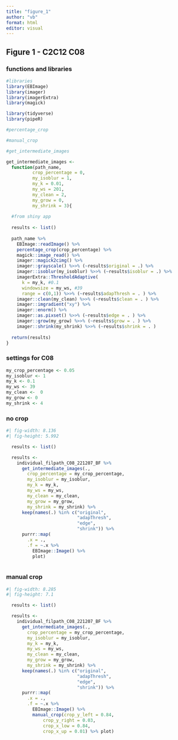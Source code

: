 ```yaml
---
title: "figure_1"
author: "vb"
format: html
editor: visual
---
```


## Figure 1 - C2C12 C08

### functions and libraries

```r

#libraries
library(EBImage)
library(imager)
library(imagerExtra)
library(magick)

library(tidyverse)
library(pipeR)

#percentage_crop

#manual_crop

#get_intermediate_images

get_intermediate_images <- 
  function(path_name,
          crop_percentage = 0,
          my_isoblur = 1, 
          my_k = 0.01, 
          my_ws = 201,
          my_clean = 2,
          my_grow = 0, 
          my_shrink = 3){
  
  #from shiny app 
  
  results <- list()
  
  path_name %>% 
    EBImage::readImage() %>%
    percentage_crop(crop_percentage) %>% 
    magick::image_read() %>%
    imager::magick2cimg() %>%
    imager::grayscale() %>>% (~results$original = .) %>% 
    imager::isoblur(my_isoblur) %>>% (~results$isoblur = .) %>% 
    imagerExtra::ThresholdAdaptive(
      k = my_k, #0.1
      windowsize = my_ws, #39
      range = c(0,1)) %>>% (~results$adapThresh = . ) %>% 
    imager::clean(my_clean) %>>% (~results$clean = . ) %>% 
    imager::imgradient("xy") %>%
    imager::enorm() %>%
    imager::as.pixset() %>>% (~results$edge = . ) %>% 
    imager::grow(my_grow) %>>% (~results$grow = . ) %>%   
    imager::shrink(my_shrink) %>>% (~results$shrink = . )
  
  return(results)
}

```

### settings for C08

```r

my_crop_percentage <- 0.05
my_isoblur <- 1
my_k <- 0.1
my_ws <- 39
my_clean <-  0
my_grow <- 0
my_shrink <- 4

```

### no crop

```r
#| fig-width: 8.136
#| fig-height: 5.992

  results <- list()

  results <- 
    individual_filpath_C08_221207_BF %>%  
      get_intermediate_images(.,
        crop_percentage = my_crop_percentage,
        my_isoblur = my_isoblur,
        my_k = my_k, 
        my_ws = my_ws,
        my_clean = my_clean,
        my_grow = my_grow, 
        my_shrink = my_shrink) %>% 
      keep(names(.) %in% c("original",
                           "adapThresh",
                           "edge",
                           "shrink")) %>% 
      purrr::map(
        .x = .,
        .f = ~.x %>% 
          EBImage::Image() %>%  
          plot)
          
```

### manual crop

```r
#| fig-width: 8.285
#| fig-height: 7.1

  results <- list()

  results <- 
    individual_filpath_C08_221207_BF %>%  
      get_intermediate_images(.,
        crop_percentage = my_crop_percentage,
        my_isoblur = my_isoblur,
        my_k = my_k, 
        my_ws = my_ws,
        my_clean = my_clean,
        my_grow = my_grow, 
        my_shrink = my_shrink) %>% 
      keep(names(.) %in% c("original",
                           "adapThresh",
                           "edge",
                           "shrink")) %>% 
      purrr::map(
        .x = .,
        .f = ~.x %>% 
          EBImage::Image() %>%  
          manual_crop(crop_y_left = 0.84,
              crop_y_right = 0.03,
              crop_x_low = 0.84,
              crop_x_up = 0.01) %>% plot)
  
```
